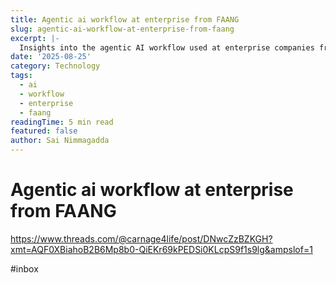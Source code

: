 ```yaml
---
title: Agentic ai workflow at enterprise from FAANG
slug: agentic-ai-workflow-at-enterprise-from-faang
excerpt: |-
  Insights into the agentic AI workflow used at enterprise companies from the FAANG tech giants.
date: '2025-08-25'
category: Technology
tags:
  - ai
  - workflow
  - enterprise
  - faang
readingTime: 5 min read
featured: false
author: Sai Nimmagadda
---
```

# Agentic ai workflow at enterprise from FAANG

https://www.threads.com/@carnage4life/post/DNwcZzBZKGH?xmt=AQF0XBiahoB2B6Mp8b0-QiEKr69kPEDSi0KLcpS9f1s9lg&ampslof=1

#inbox

